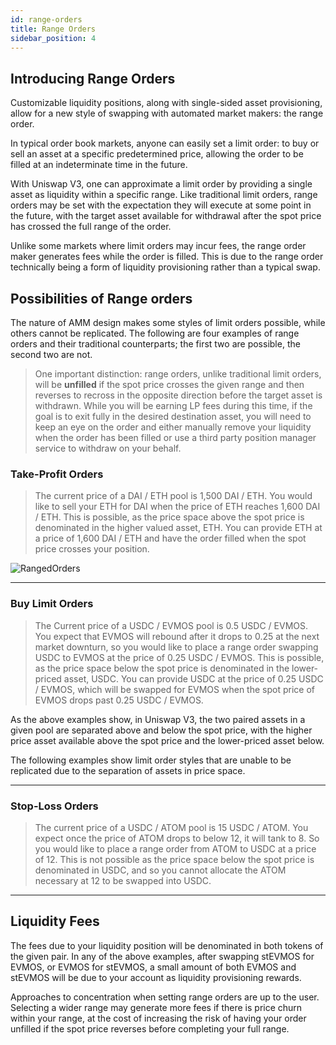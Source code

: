 ```yaml
---
id: range-orders
title: Range Orders
sidebar_position: 4
---
```



## Introducing Range Orders

Customizable liquidity positions, along with single-sided asset provisioning, allow for a new style of swapping with automated market makers: the range order.

In typical order book markets, anyone can easily set a limit order: to buy or sell an asset at a specific predetermined price, allowing the order to be filled at an indeterminate time in the future.

With Uniswap V3, one can approximate a limit order by providing a single asset as liquidity within a specific range. Like traditional limit orders, range orders may be set with the expectation they will execute at some point in the future, with the target asset available for withdrawal after the spot price has crossed the full range of the order.

Unlike some markets where limit orders may incur fees, the range order maker generates fees while the order is filled. This is due to the range order technically being a form of liquidity provisioning rather than a typical swap.

## Possibilities of Range orders

The nature of AMM design makes some styles of limit orders possible, while others cannot be replicated. The following are four examples of range orders and their traditional counterparts; the first two are possible, the second two are not.

> One important distinction: range orders, unlike traditional limit orders, will be **unfilled** if the spot price crosses the given range and then reverses to recross in the opposite direction before the target asset is withdrawn. While you will be earning LP fees during this time, if the goal is to exit fully in the desired destination asset, you will need to keep an eye on the order and either manually remove your liquidity when the order has been filled or use a third party position manager service to withdraw on your behalf.

### Take-Profit Orders

> The current price of a DAI / ETH pool is 1,500 DAI / ETH. You would like to sell your ETH for DAI when the price of ETH reaches 1,600 DAI / ETH. This is possible, as the price space above the spot price is denominated in the higher valued asset, ETH. You can provide ETH at a price of 1,600 DAI / ETH and have the order filled when the spot price crosses your position.

![RangedOrders](/images/docs/RangeOrder.png)


---

### Buy Limit Orders

> The Current price of a USDC / EVMOS pool is 0.5 USDC / EVMOS. You expect that EVMOS will rebound after it drops to 0.25 at the next market downturn, so you would like to place a range order swapping USDC to EVMOS at the price of 0.25 USDC / EVMOS. This is possible, as the price space below the spot price is denominated in the lower-priced asset, USDC. You can provide USDC at the price of 0.25 USDC / EVMOS, which will be swapped for EVMOS when the spot price of EVMOS drops past 0.25 USDC / EVMOS.

As the above examples show, in Uniswap V3, the two paired assets in a given pool are separated above and below the spot price, with the higher price asset available above the spot price and the lower-priced asset below.

The following examples show limit order styles that are unable to be replicated due to the separation of assets in price space.

---

### Stop-Loss Orders

> The current price of a USDC / ATOM pool is 15 USDC / ATOM. You expect once the price of ATOM drops to below 12, it will tank to 8. So you would like to place a range order from ATOM to USDC at a price of 12. This is not possible as the price space below the spot price is denominated in USDC, and so you cannot allocate the ATOM necessary at 12 to be swapped into USDC.

---

## Liquidity Fees

The fees due to your liquidity position will be denominated in both tokens of the given pair. In any of the above examples, after swapping stEVMOS for EVMOS, or EVMOS for stEVMOS, a small amount of both EVMOS and stEVMOS will be due to your account as liquidity provisioning rewards.

Approaches to concentration when setting range orders are up to the user. Selecting a wider range may generate more fees if there is price churn within your range, at the cost of increasing the risk of having your order unfilled if the spot price reverses before completing your full range.
